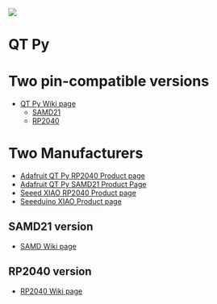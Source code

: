 <img src="http://land-boards.com/blwiki/images/c/ca/QTPy49_P18254-720px.jpg"></img>

= QT Py =

= Two pin-compatible versions =

* [http://land-boards.com/blwiki/index.php?title=QT_Py QT Py Wiki page]
** [http://land-boards.com/blwiki/index.php?title=QT_Py_(SAMD_based) SAMD21]
** [http://land-boards.com/blwiki/index.php?title=QT_Py_(RP2040_based) RP2040]

= Two Manufacturers =

* [https://www.adafruit.com/product/4900 Adafruit QT Py RP2040 Product page]
* [https://www.adafruit.com/product/4600 Adafruit QT Py SAMD21 Product Page]
* [https://www.seeedstudio.com/XIAO-RP2040-v1-0-p-5026.html Seeed XIAO RP2040 Product page]
* [https://www.seeedstudio.com/Seeeduino-XIAO-Arduino-Microcontroller-SAMD21-Cortex-M0+-p-4426.html Seeeduino XIAO Product page]


== SAMD21 version ==

* [http://land-boards.com/blwiki/index.php?title=QT_Py_(SAMD_based) SAMD Wiki page]

== RP2040 version ==

* [http://land-boards.com/blwiki/index.php?title=QT_Py_(RP2040_based) RP2040 Wiki page]
